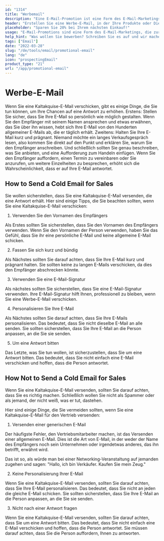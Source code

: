 ```yaml
---
id: "1314"
title: "Werbemail"
description: "Eine E-Mail-Promotion ist eine Form des E-Mail-Marketings, mit der für Produkte oder Dienstleistungen geworben wird. E-Mail-Promotions werden häufig an eine Liste von Abonnenten gesendet und können dazu dienen, Verkäufe, Veranstaltungen oder neue Produkte zu bewerben. E-Mail-Promotions können auch dazu verwendet werden, Beziehungen zu Kunden aufzubauen oder Loyalität zu pflegen."
header: "Erstellen Sie eine Werbe-E-Mail, in der Ihre Produkte oder Dienstleistungen verkauft werden."
placeholder: "Sparen Sie 20% bei Ihrem nächsten Einkauf!"
usage: "E-Mail-Promotions sind eine Form des E-Mail-Marketings, die zur Förderung von Verkäufen, Veranstaltungen oder neuen Produkten eingesetzt werden kann. Der folgende Generator hilft Ihnen bei der Gestaltung und dem Brainstrom einer Werbe-E-Mail, die eng mit Ihrer Marke abgestimmt ist."
help_hint: "Was wollen Sie bewerben? Schreiben Sie es auf und wir machen daraus eine Werbe-E-Mail."
tags: ["Email"]
date: "2022-03-28"
slug: "/de/tools/email/promotional-email"
lang: "de"
icon: "prospectingEmail"
product_type: "21"
url: "/app/promotional-email"
---
```


# Werbe-E-Mail

Wenn Sie eine Kaltakquise-E-Mail verschicken, gibt es einige Dinge, die Sie tun können, um Ihre Chancen auf eine Antwort zu erhöhen. Erstens: Stellen Sie sicher, dass Sie Ihre E-Mail so persönlich wie möglich gestalten. Wenn Sie den Empfänger mit seinem Namen ansprechen und etwas erwähnen, das Sie über ihn wissen, hebt sich Ihre E-Mail von den Hunderten allgemeiner E-Mails ab, die er täglich erhält. Zweitens: Halten Sie Ihre E-Mail kurz und prägnant. Niemand möchte ein langes Verkaufsgespräch lesen, also kommen Sie direkt auf den Punkt und erklären Sie, warum Sie den Empfänger anschreiben. Und schließlich sollten Sie genau beschreiben, was Sie anbieten, und eine Aufforderung zum Handeln einfügen. Wenn Sie den Empfänger auffordern, einen Termin zu vereinbaren oder Sie anzurufen, um weitere Einzelheiten zu besprechen, erhöht sich die Wahrscheinlichkeit, dass er auf Ihre E-Mail antwortet.

## How to Send a Cold Email for Sales

Sie wollen sicherstellen, dass Sie eine Kaltakquise-E-Mail versenden, die eine Antwort erhält. Hier sind einige Tipps, die Sie beachten sollten, wenn Sie eine Kaltakquise-E-Mail verschicken:

1. Verwenden Sie den Vornamen des Empfängers

Als Erstes sollten Sie sicherstellen, dass Sie den Vornamen des Empfängers verwenden. Wenn Sie den Vornamen der Person verwenden, haben Sie das Gefühl, dass Sie ihr eine persönliche E-Mail und keine allgemeine E-Mail schicken.

2. Fassen Sie sich kurz und bündig

Als Nächstes sollten Sie darauf achten, dass Sie Ihre E-Mail kurz und prägnant halten. Sie sollten keine zu langen E-Mails verschicken, da dies den Empfänger abschrecken könnte.

3. Verwenden Sie eine E-Mail-Signatur

Als nächstes sollten Sie sicherstellen, dass Sie eine E-Mail-Signatur verwenden. Ihre E-Mail-Signatur hilft Ihnen, professionell zu bleiben, wenn Sie eine Werbe-E-Mail verschicken.

4. Personalisieren Sie Ihre E-Mail

Als Nächstes sollten Sie darauf achten, dass Sie Ihre E-Mails personalisieren. Das bedeutet, dass Sie nicht dieselbe E-Mail an alle senden. Sie sollten sicherstellen, dass Sie Ihre E-Mail an die Person anpassen, an die Sie sie senden.

5. Um eine Antwort bitten

Das Letzte, was Sie tun wollen, ist sicherzustellen, dass Sie um eine Antwort bitten. Das bedeutet, dass Sie nicht einfach eine E-Mail verschicken und hoffen, dass die Person antwortet.

## How Not to Send a Cold Email for Sales

Wenn Sie eine Kaltakquise-E-Mail versenden, sollten Sie darauf achten, dass Sie es richtig machen. Schließlich wollen Sie nicht als Spammer oder als jemand, der nicht weiß, was er tut, dastehen.

Hier sind einige Dinge, die Sie vermeiden sollten, wenn Sie eine Kaltakquise-E-Mail für den Vertrieb versenden:

1. Versenden einer generischen E-Mail

Der häufigste Fehler, den Vertriebsmitarbeiter machen, ist das Versenden einer allgemeinen E-Mail. Dies ist die Art von E-Mail, in der weder der Name des Empfängers noch sein Unternehmen oder irgendetwas anderes, das ihn betrifft, erwähnt wird.

Das ist so, als würde man bei einer Networking-Veranstaltung auf jemanden zugehen und sagen: "Hallo, ich bin Verkäufer. Kaufen Sie mein Zeug."

2. Keine Personalisierung Ihrer E-Mail

Wenn Sie eine Kaltakquise-E-Mail versenden, sollten Sie darauf achten, dass Sie Ihre E-Mail personalisieren. Das bedeutet, dass Sie nicht an jeden die gleiche E-Mail schicken. Sie sollten sicherstellen, dass Sie Ihre E-Mail an die Person anpassen, an die Sie sie senden.

3. Nicht nach einer Antwort fragen

Wenn Sie eine Kaltakquise-E-Mail versenden, sollten Sie darauf achten, dass Sie um eine Antwort bitten. Das bedeutet, dass Sie nicht einfach eine E-Mail verschicken und hoffen, dass die Person antwortet. Sie müssen darauf achten, dass Sie die Person auffordern, Ihnen zu antworten.
